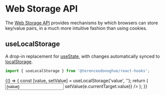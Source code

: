 
<Meta title="Hooks/Web APIs/Web Storage API" />

# Web Storage API

The [Web Storage API](https://developer.mozilla.org/en-US/docs/Web/API/Web_Storage_API)
provides mechanisms by which browsers can store key/value pairs, in a much more intuitive fashion than using cookies.

## useLocalStorage

A drop-in replacement for [useState](https://reactjs.org/docs/hooks-state.html), with changes automatically synced to [localStorage](https://developer.mozilla.org/en-US/docs/Web/API/Window/localStorage).

```javascript
import { useLocalStorage } from '@terenceodonoghue/react-hooks';
```

<Canvas>
  <Story name="useLocalStorageHook">
    {() => {
      const [value, setValue] = useLocalStorage('value', '');
      return (
        <input
          type="text"
          value={value}
          onChange={(e) => setValue(e.currentTarget.value)}
        />
      );
    }}
  </Story>
</Canvas>
